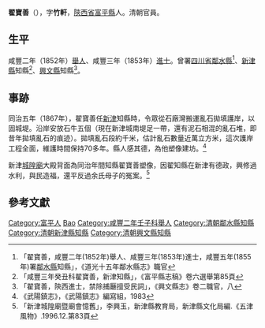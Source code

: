 {{明清人物信息框
| 姓名 = 翟寶善
| 圖片名稱=  
| 圖片大小 = 220px
| 圖片說明 =  
| 最高職務 = [[四川|四川]][[鄰水縣知縣|鄰水縣知縣]]
| 國家 = 大清
| 爵位 =
| 籍貫 = [[陝西省|陝西省]][[富平縣|富平縣]]
| 字號 = 字竹軒
| 諡號 = 
| 出生日期 = ？年？月？日
| 出生地點 =
| 逝世日期 = ？年？月？日
| 逝世地點 = 
| 墓葬 = 
| 配偶 =  
| 親屬 = 
| 出身 = 
* 咸豐二年壬子科舉人
* 咸豐三年癸丑科進士
| 經歷 = 
| 著作 =  
*
*
*
}}
'''翟寶善'''（{{bd|？年||？年|}}），字'''竹軒'''，[[陝西省|陝西省]][[富平縣|富平縣]]人。清朝官員。

==生平==
咸豐二年（1852年）[[舉人|舉人]]、咸豐三年（1853年）[[進士|進士]]。曾署[[四川省|四川省]][[鄰水縣|鄰水縣]]<ref>「翟寶善，咸豐二年(1852年)舉人、咸豐三年(1853年)進士，咸豐五年(1855年)署[[鄰水縣|鄰水縣]]知縣」，《道光十五年鄰水縣志》職官</ref>、[[新津縣|新津縣]]知縣<ref>「咸豐三年癸丑科翟寶善，新津知縣」，《富平縣志稿》卷六選舉第85頁</ref>、[[興文縣|興文縣]]知縣<ref>「翟寶善，陝西進士，禁除捕㕔擅受民詞」，《興文縣志》卷二職官，八</ref>。

==事跡==
同治五年（1867年），翟寶善任[[新津|新津]]知縣時，令眾從石廠灣搬運亂石拋填護岸，以固城堤。沿岸安放石牛五個（現在新津城南堤足一帶，還有泥石相混的亂石堆，即昔年拋填亂石的痕迹）。拋填亂石段約千米，估計亂石數量近萬立方米，這次護岸工程全面，維護時間保持70多年。縣人感其德，為他塑像建坊。<ref>《武陽鎮志》，《武陽鎮志》編寫組，1983</ref>

新津[[城隍廟|城隍廟]]大殿背面為同治年間知縣翟寶善塑像，因翟知縣在新津有德政，興修過水利，與民造福，還平反過余氏母子的冤案。<ref>「新津城隍廟暨廟會憶舊」，李興玉，新津縣教育局，新津縣文化局編.《五津風物》.1996.12.第83頁</ref>

==參考文獻==
{{reflist}}

{{咸豐三年癸丑科殿試金榜}}
{{鄰水縣知縣}}

{{Authority control}}

{{DEFAULTSORT:}}
[[Category:富平人|Category:富平人]]
[[Category:翟姓|Bao]]
[[Category:咸豐二年壬子科舉人|Category:咸豐二年壬子科舉人]]
[[Category:清朝鄰水縣知縣|Category:清朝鄰水縣知縣]]
[[Category:清朝新津縣知縣|Category:清朝新津縣知縣]]
[[Category:清朝興文縣知縣|Category:清朝興文縣知縣]]